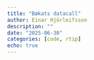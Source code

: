 ```yaml
---
title: "Bækats datacall"
author: Einar Hjörleifsson
description: ""
date: "2025-06-30"
categories: [code, rtip]
echo: true
---
```



